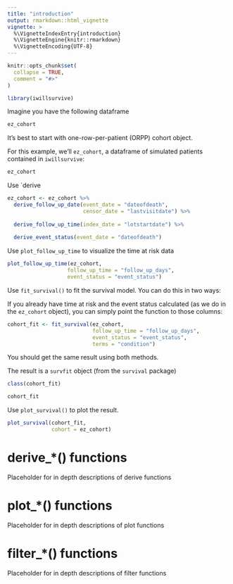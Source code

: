 ```yaml
---
title: "introduction"
output: rmarkdown::html_vignette
vignette: >
  %\VignetteIndexEntry{introduction}
  %\VignetteEngine{knitr::rmarkdown}
  %\VignetteEncoding{UTF-8}
---
```


```r
knitr::opts_chunk$set(
  collapse = TRUE,
  comment = "#>"
)
```

```r
library(iwillsurvive)
```


Imagine you have the following dataframe

```r
ez_cohort
```



It's best to start with one-row-per-patient (ORPP) cohort object.

For this example, we'll `ez_cohort`, a dataframe of simulated patients contained in `iwillsurvive`:

```r
ez_cohort
```


Use `derive

```r
ez_cohort <- ez_cohort %>%
  derive_follow_up_date(event_date = "dateofdeath",
                        censor_date = "lastvisitdate") %>%
  
  derive_follow_up_time(index_date = "lotstartdate") %>%
  
  derive_event_status(event_date = "dateofdeath")
```


Use `plot_follow_up_time` to visualize the time at risk data

```r
plot_follow_up_time(ez_cohort, 
                   follow_up_time = "follow_up_days", 
                   event_status = "event_status")
```

Use `fit_survival()` to fit the survival model. You can do this in two ways:

If you already have time at risk and the event status calculated (as we do in the `ez_cohort` object), you can simply point the function to those columns:

```r
cohort_fit <- fit_survival(ez_cohort, 
                           follow_up_time = "follow_up_days", 
                           event_status = "event_status", 
                           terms = "condition")
```

You should get the same result using both methods.

The result is a `survfit` object (from the `survival` package)

```r
class(cohort_fit)

cohort_fit
```

Use `plot_survival()` to plot the result.

```r
plot_survival(cohort_fit, 
              cohort = ez_cohort)
```

# derive_*() functions

Placeholder for in depth descriptions of derive functions

# plot_*() functions

Placeholder for in depth descriptions of plot functions

# filter_*() functions

Placeholder for in depth descriptions of filter functions



